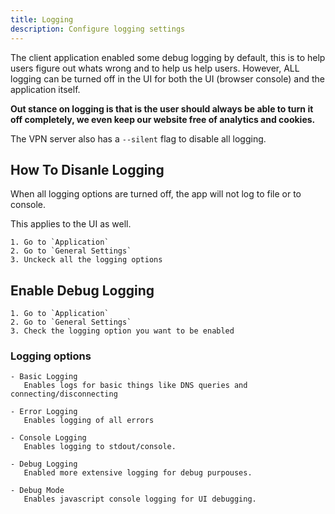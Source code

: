 ```yaml
---
title: Logging
description: Configure logging settings
---
```

The client application enabled some debug logging by default, this is to help users figure out whats wrong and to help us help users.
However, ALL logging can be turned off in the UI for both the UI (browser console) and the application itself.

**Out stance on logging is that is the user should always be able to turn it off completely, we even keep our website free of analytics and cookies.**

The VPN server also has a `--silent` flag to disable all logging.

## How To Disanle Logging

When all logging options are turned off, the app will not log to file or to console.

This applies to the UI as well.

```
1. Go to `Application`
2. Go to `General Settings`
3. Unckeck all the logging options
```

## Enable Debug Logging

```
1. Go to `Application`
2. Go to `General Settings`
3. Check the logging option you want to be enabled
```

### Logging options

```
- Basic Logging
   Enables logs for basic things like DNS queries and connecting/disconnecting

- Error Logging
   Enables logging of all errors

- Console Logging
   Enables logging to stdout/console.

- Debug Logging
   Enabled more extensive logging for debug purpouses.

- Debug Mode
   Enables javascript console logging for UI debugging.
```
